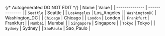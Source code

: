 {/* Autogenerated DO NOT EDIT  */}
| Name           | Value          |
| -------------- | -------------- |
| `Seattle`      | Seattle        |
| `LosAngeles`   | Los_Angeles    |
| `WashingtonDC` | Washington_DC  |
| `Chicago`      | Chicago        |
| `London`       | London         |
| `Frankfurt`    | Frankfurt      |
| `Mumbai`       | Mumbai         |
| `Singapore`    | Singapore      |
| `Tokyo`        | Tokyo          |
| `Sydney`       | Sydney         |
| `SaoPaulo`     | Sao_Paulo      |